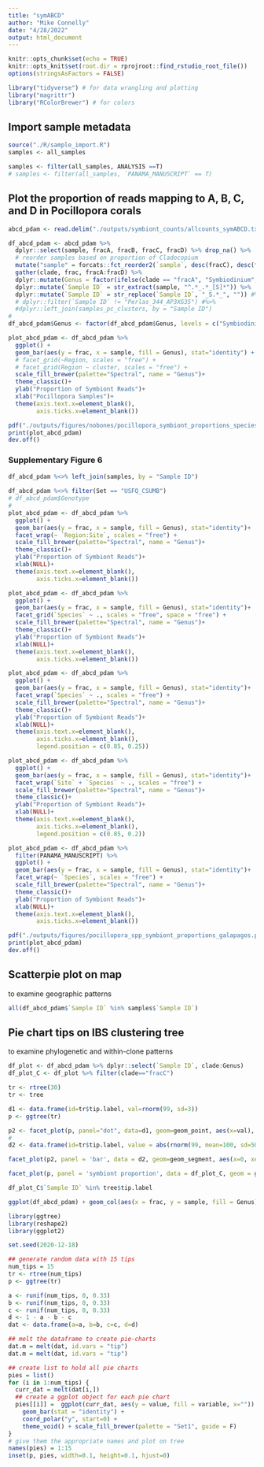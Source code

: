 ```yaml
---
title: "symABCD"
author: "Mike Connelly"
date: "4/28/2022"
output: html_document
---
```


```r
knitr::opts_chunk$set(echo = TRUE)
knitr::opts_knit$set(root.dir = rprojroot::find_rstudio_root_file())
options(stringsAsFactors = FALSE)
```

```r
library("tidyverse") # for data wrangling and plotting
library("magrittr")
library("RColorBrewer") # for colors
```
## Import sample metadata
```r
source("./R/sample_import.R")
samples <- all_samples
```
```r
samples <- filter(all_samples, ANALYSIS ==T)
# samples <- filter(all_samples, `PANAMA_MANUSCRIPT` == T)
```

## Plot the proportion of reads mapping to A, B, C, and D in Pocillopora corals
```r
abcd_pdam <- read.delim("./outputs/symbiont_counts/allcounts_symABCD.txt")

df_abcd_pdam <- abcd_pdam %>% 
  dplyr::select(sample, fracA, fracB, fracC, fracD) %>% drop_na() %>% 
  # reorder samples based on proportion of Cladocopium
  mutate("sample" = forcats::fct_reorder2(`sample`, desc(fracC), desc(fracD))) %>% 
  gather(clade, frac, fracA:fracD) %>% 
  dplyr::mutate(Genus = factor(ifelse(clade == "fracA", "Symbiodinium", ifelse(clade == "fracB", "Breviolum", ifelse(clade == "fracC", "Cladocopium", "Durusdinium"))))) %>%
  dplyr::mutate(`Sample ID` = str_extract(sample, "^.*_.*_[S]*")) %>% 
  dplyr::mutate(`Sample ID` = str_replace(`Sample ID`, "_S.*_", "")) #%>% 
  # dplyr::filter(`Sample ID` != "Perlas_344_AP3XG35") #%>% 
  #dplyr::left_join(samples_pc_clusters, by = "Sample ID")
# 
df_abcd_pdam$Genus <- factor(df_abcd_pdam$Genus, levels = c("Symbiodinium", "Breviolum", "Cladocopium", "Durusdinium", ordered = T))

plot_abcd_pdam <- df_abcd_pdam %>% 
  ggplot() + 
  geom_bar(aes(y = frac, x = sample, fill = Genus), stat="identity") +
  # facet_grid(~Region, scales = "free") +
  # facet_grid(Region ~ cluster, scales = "free") +
  scale_fill_brewer(palette="Spectral", name = "Genus")+
  theme_classic()+
  ylab("Proportion of Symbiont Reads")+
  xlab("Pocillopora Samples")+
  theme(axis.text.x=element_blank(),
        axis.ticks.x=element_blank())
```
```r
pdf("./outputs/figures/nobones/pocillopora_symbiont_proportions_species_facet.pdf", width = 8.5, height = 4.75)
print(plot_abcd_pdam)
dev.off()
```
### Supplementary Figure 6
```r
df_abcd_pdam %<>% left_join(samples, by = "Sample ID")
  
df_abcd_pdam %<>% filter(Set == "USFQ_CSUMB")
# df_abcd_pdam$Genotype
# 
plot_abcd_pdam <- df_abcd_pdam %>% 
  ggplot() + 
  geom_bar(aes(y = frac, x = sample, fill = Genus), stat="identity")+
  facet_wrap(~ `Region:Site`, scales = "free") +
  scale_fill_brewer(palette="Spectral", name = "Genus")+
  theme_classic()+
  ylab("Proportion of Symbiont Reads")+
  xlab(NULL)+
  theme(axis.text.x=element_blank(),
        axis.ticks.x=element_blank())

plot_abcd_pdam <- df_abcd_pdam %>% 
  ggplot() + 
  geom_bar(aes(y = frac, x = sample, fill = Genus), stat="identity")+
  facet_grid(`Species` ~ ., scales = "free", space = "free") +
  scale_fill_brewer(palette="Spectral", name = "Genus")+
  theme_classic()+
  ylab("Proportion of Symbiont Reads")+
  xlab(NULL)+
  theme(axis.text.x=element_blank(),
        axis.ticks.x=element_blank())

plot_abcd_pdam <- df_abcd_pdam %>% 
  ggplot() + 
  geom_bar(aes(y = frac, x = sample, fill = Genus), stat="identity")+
  facet_wrap(`Species` ~ ., scales = "free") +
  scale_fill_brewer(palette="Spectral", name = "Genus")+
  theme_classic()+
  ylab("Proportion of Symbiont Reads")+
  xlab(NULL)+
  theme(axis.text.x=element_blank(),
        axis.ticks.x=element_blank(),
        legend.position = c(0.85, 0.25))

plot_abcd_pdam <- df_abcd_pdam %>% 
  ggplot() + 
  geom_bar(aes(y = frac, x = sample, fill = Genus), stat="identity")+
  facet_wrap(`Site` + `Species` ~ ., scales = "free") +
  scale_fill_brewer(palette="Spectral", name = "Genus")+
  theme_classic()+
  ylab("Proportion of Symbiont Reads")+
  xlab(NULL)+
  theme(axis.text.x=element_blank(),
        axis.ticks.x=element_blank(),
        legend.position = c(0.85, 0.2))

plot_abcd_pdam <- df_abcd_pdam %>% 
  filter(PANAMA_MANUSCRIPT) %>% 
  ggplot() + 
  geom_bar(aes(y = frac, x = sample, fill = Genus), stat="identity")+
  facet_wrap(~ `Species`, scales = "free") +
  scale_fill_brewer(palette="Spectral", name = "Genus")+
  theme_classic()+
  ylab("Proportion of Symbiont Reads")+
  xlab(NULL)+
  theme(axis.text.x=element_blank(),
        axis.ticks.x=element_blank())
```
```r
pdf("./outputs/figures/pocillopora_spp_symbiont_proportions_galapagos.pdf", width = 6.5, height = 6.5)
print(plot_abcd_pdam)
dev.off()
```

## Scatterpie plot on map 
to examine geographic patterns
```r
all(df_abcd_pdam$`Sample ID` %in% samples$`Sample ID`)
```

## Pie chart tips on IBS clustering tree
to examine phylogenetic and within-clone patterns
```r
df_plot <- df_abcd_pdam %>% dplyr::select(`Sample ID`, clade:Genus)
df_plot_C <- df_plot %>% filter(clade=="fracC")
```
```r
tr <- rtree(30)
tr <- tree

d1 <- data.frame(id=tr$tip.label, val=rnorm(99, sd=3))
p <- ggtree(tr)

p2 <- facet_plot(p, panel="dot", data=d1, geom=geom_point, aes(x=val), color='firebrick')
#
d2 <- data.frame(id=tr$tip.label, value = abs(rnorm(99, mean=100, sd=50)))

facet_plot(p2, panel = 'bar', data = d2, geom=geom_segment, aes(x=0, xend=value, y=y, yend=y), size=3, color='steelblue') + theme_tree2()

facet_plot(p, panel = 'symbiont proportion', data = df_plot_C, geom = geom_point, mapping = aes(x = frac, fill = Genus), size=1) + theme_tree2()

df_plot_C$`Sample ID` %in% tree$tip.label
```
```r
ggplot(df_abcd_pdam) + geom_col(aes(x = frac, y = sample, fill = Genus))
```

```r
library(ggtree)
library(reshape2)
library(ggplot2)

set.seed(2020-12-18)

## generate random data with 15 tips
num_tips = 15
tr <- rtree(num_tips)
p <- ggtree(tr)

a <- runif(num_tips, 0, 0.33)
b <- runif(num_tips, 0, 0.33)
c <- runif(num_tips, 0, 0.33)
d <- 1 - a - b - c
dat <- data.frame(a=a, b=b, c=c, d=d)

## melt the dataframe to create pie-charts
dat.m = melt(dat, id.vars = "tip")
dat.m = melt(dat, id.vars = "tip")

## create list to hold all pie charts
pies = list()
for (i in 1:num_tips) {
  curr_dat = melt(dat[i,])
  ## create a ggplot object for each pie chart
  pies[[i]] =  ggplot(curr_dat, aes(y = value, fill = variable, x="")) + 
    geom_bar(stat = "identity") +
    coord_polar("y", start=0) +
    theme_void() + scale_fill_brewer(palette = "Set1", guide = F)
}
# give them the appropriate names and plot on tree
names(pies) = 1:15
inset(p, pies, width=0.1, height=0.1, hjust=0)
```

